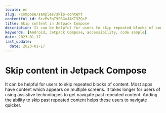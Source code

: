 ```yaml
---
locale: en
slug: /compose/samples/skip-content
contentful_id: 6rzPv3qT9S6GxJAKI3ZQsP
title: Skip content in Jetpack Compose
description: It can be helpful for users to skip repeated blocks of content.
keywords: [Android, Jetpack Compose, accessibility, code sample]
date: 2023-01-17
last_update:
  date: 2023-01-17
---
```


# Skip content in Jetpack Compose

It can be helpful for users to skip repeated blocks of content. Most apps have content which appears on multiple screens. It takes longer for users of using assistive technologies to get navigate past repeated content. Adding the ability to skip past repeated content helps these users to navigate quicker.

<CodeSample id="screen-skip" platform="compose" locale="en"/>
